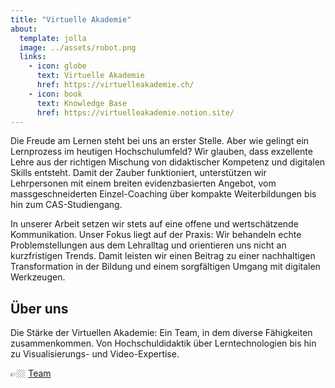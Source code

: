 ```yaml
---
title: "Virtuelle Akademie"
about:
  template: jolla
  image: ../assets/robot.png
  links:
    - icon: globe
      text: Virtuelle Akademie
      href: https://virtuelleakademie.ch/
    - icon: book
      text: Knowledge Base
      href: https://virtuelleakademie.notion.site/
---
```


Die Freude am Lernen steht bei uns an erster Stelle. Aber wie gelingt ein Lernprozess im heutigen Hochschulumfeld? Wir glauben, dass exzellente Lehre aus der richtigen Mischung von didaktischer Kompetenz und digitalen Skills entsteht. Damit der Zauber funktioniert, unterstützen wir Lehrpersonen mit einem breiten evidenzbasierten Angebot, vom massgeschneiderten Einzel-Coaching über kompakte Weiterbildungen bis hin zum CAS-Studiengang.

In unserer Arbeit setzen wir stets auf eine offene und wertschätzende Kommunikation. Unser Fokus liegt auf der Praxis: Wir behandeln echte Problemstellungen aus dem Lehralltag und orientieren uns nicht an kurzfristigen Trends. Damit leisten wir einen Beitrag zu einer nachhaltigen Transformation in der Bildung und einem sorgfältigen Umgang mit digitalen Werkzeugen.


## Über uns
Die Stärke der Virtuellen Akademie: Ein Team, in dem diverse Fähigkeiten zusammenkommen. Von Hochschuldidaktik über Lerntechnologien bis hin zu Visualisierungs- und Video-Expertise.

👉🏼 [Team](https://virtuelleakademie.ch/ueber-uns/)
